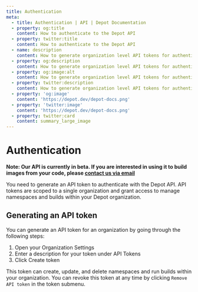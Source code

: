 ```yaml
---
title: Authentication
meta:
  - title: Authentication | API | Depot Documentation
  - property: og:title
    content: How to authenticate to the Depot API
  - property: twitter:title
    content: How to authenticate to the Depot API
  - name: description
    content: How to generate organization level API tokens for authenticating to the Depot API
  - property: og:description
    content: How to generate organization level API tokens for authenticating to the Depot API
  - property: og:image:alt
    content: How to generate organization level API tokens for authenticating to the Depot API
  - property: twitter:description
    content: How to generate organization level API tokens for authenticating to the Depot API
  - property: 'og:image'
    content: 'https://depot.dev/depot-docs.png'
  - property: 'twitter:image'
    content: 'https://depot.dev/depot-docs.png'
  - property: twitter:card
    content: summary_large_image
---
```


# Authentication

**Note: Our API is currently in beta. If you are interested in using it to build images from your code, please [contact us via email](mailto:contact@depot.dev)**

You need to generate an API token to authenticate with the Depot API. API tokens are scoped to a single organization and grant access to manage namespaces and builds within your Depot organization.

## Generating an API token

You can generate an API token for an organization by going through the following steps:

1. Open your Organization Settings
2. Enter a description for your token under API Tokens
3. Click Create token

This token can create, update, and delete namespaces and run builds within your organization. You can revoke this token at any time by clicking `Remove API token` in the token submenu.

